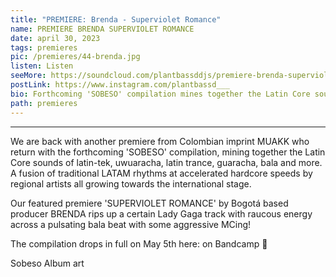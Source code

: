 ---
title: "PREMIERE: Brenda - Superviolet Romance"
name: PREMIERE BRENDA SUPERVIOLET ROMANCE
date: april 30, 2023
tags: premieres
pic: /premieres/44-brenda.jpg
listen: Listen
seeMore: https://soundcloud.com/plantbassddjs/premiere-brenda-superviolet-romance
postLink: https://www.instagram.com/plantbassd___
bio: Forthcoming 'SOBESO' compilation mines together the Latin Core sounds of latin-tek, uwuaracha, latin trance, guaracha, bala and more
path: premieres
---

<SoundCloud
  url="https://soundcloud.com/plantbassddjs/premiere-brenda-superviolet-romance"
  name="Superviolet Romance"
/>

<hr />

We are back with another premiere from Colombian imprint MUAKK who return with the forthcoming 'SOBESO' compilation, mining together the Latin Core sounds of latin-tek, uwuaracha, latin trance, guaracha, bala and more. A fusion of traditional LATAM rhythms at accelerated hardcore speeds by regional artists all growing towards the international stage.

Our featured premiere 'SUPERVIOLET ROMANCE' by Bogotá based producer BRENDA rips up a certain Lady Gaga track with raucous energy across a pulsating bala beat with some aggressive MCing!

The compilation drops in full on May 5th here: <HoverLink url="muakk.bandcamp.com/album/sobeso" external /> on Bandcamp 🌱

<Picture src="/premieres/44-sobeso.jpg" alt="Sobeso album art" size={1200} />
<p className="smallText">Sobeso Album art</p>
